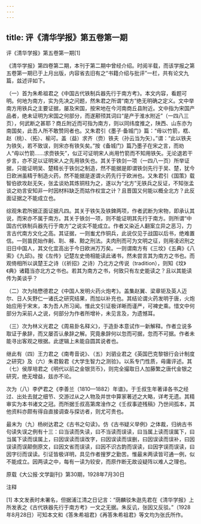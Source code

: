 ```yaml
---
---
---
```

title: 评《清华学报》第五卷第一期
---




评《清华学报》第五卷第一期[1]



《清华学报》第四卷第二期，本刊于第二期中曾经介绍。时阅半载，而该学报之第五卷第一期已于上月出版，内容省去旧有之“书籍介绍与批评”一栏，共有论文九篇，兹述评如下。

（一）首为朱希祖君之《中国古代铁制兵器先行于南方考》。本文内容，看题可明。何地为南方，实为先决之问题，然朱君之所谓“南方”绝无明确之定义。文中举南方用铁兵之主要证据，屡及宋国，按宋地在今河南商丘县附近。文中指为宋国产品者，绝未证明为宋国之何部分，而遂颟顸其词曰“是产于淮水附近”（一四八三页），何武断之甚耶？商丘附近而可指为南方，则以同纬度推之，陕西、山东亦为南国矣，此吾人所不敢赞同者也。又朱君引《墨子·备城门》篇：“毋以竹箭，楛、赵（桃）、（拓）、榆可。盖（益）求齐（赍）铁夫（孙云当为矢）。”谓：“此以铁夫为铁矢，若不致误，则宋亦有铁矢矣。”按《备城门》篇乃墨子在宋之言，而劝人“毋以竹箭……求赍铁矢”，似正可证明宋人尚用竹箭而不知用铁矢。无论退若干步言，亦不足以证明宋人之先用铁矢也。其关于铁剑一项（一四八一页）所举证据，只能证明吴、楚精长于铁剑之制造，然不能据是即谓铁剑先行于吴、楚，犹今日欧洲虽精于制造火药，然不能据是遂谓火药先行于欧洲也。又朱君引《国策》载智伯欲攻赵无矢，张孟谈劝其炼铜柱为之，遂以为“北方”无铁兵之反证，不知张孟谈之劝言安知非一时因材料缺乏而姑作权宜之计？且晋国又何能以概全北方？此反面证据之不能成立也。

综观朱君所据正面证据凡四。其关于铁矢及铁錍两项，作者武断为宋物，即承认其说，而宋亦不属于南方。其关于铁剑一项，则不能证明其先行于南方。则所谓“中国古代铁制兵器先行于南方”之说实不能成立。作者又染近人翻案立异之恶习，力言古代南方文化之高。其证据，一则蚩尤作铜兵，此说仅见于战国以后书，绝难置信。一则苗民始作劓、刵、椓、黥之刑法。夫肉刑而可为文明之征，则用凌迟刑之旧日中国人，其文化宜高出于今日欧洲万万矣。一则谓南方有《三坟》《五典》《八索》《九邱》。按《左传》记楚左史倚相能读此诸书，然未尝言其为南方之书也。而观倚相所以讽楚王之诗（《祈招》之诗）乃北方之传说（tradition），则知《坟》《典》诸籍当亦北方之书也。若其为南方之书，何致只有左史能读之？且以其能读传为美谈乎？

（二）次为陆懋德君之《中国人发明火药火炮考》。盖集赵翼、梁章钜及英人迈尔、日人矢野仁一诸氏之研究结果，而加以补充也。其结论谓火药发明于唐，火炮始应用于宋末，本为吾人所习闻。惟此文引证极详晰而谨严，可裨史乘。惜文中何部分为采前人之说，何部分为作者所增补，未见言及，为遗憾耳。

（三）次为林义光君之《周易卦名释义》，于造卦本意试作一新解释。作者立说多取证于彖辞，而又屡否认彖辞之解。究竟彖辞何以忽而可据，忽而不可据。作者未能寻出客观之根据。此逻辑上未能自圆其说者也。

继此有（四）王力君之《南粤音说》、（五）刘驷业君之《英国巴克黎银行会计制度之研究》及（六）朱君毅君《大学生智力之测验》。以系专门性质，毋庸评述。其（七）侯厚培君之《明代以前之金银货币》，则完全撮取日人加藤繁之唐代金银之研究，绝无增益，兹亦不论。

次为（八）李俨君之《李善兰（1810—1882）年谱》。于壬叔生年著译各书之经过、出处去就之细节、交游过从之人物及并世中算家著述之大略，详考无遗。其精审实为本书诸文之冠。而所据壬叔高第席淦作之《壬叔事迹残稿》乃世间孤本，其他资料亦颇有得自直接调查与探访者，则尤可贵也。

最末为（九）杨树达君之《古书之句读》。仿《古书疑义举例》之体裁，归纳古书句读失误之例有十三：曰当读而失读，曰不当读而误读，曰当属上读而误属下，曰当属下读而误属上，曰因误读而误改字，曰因误读而误删，曰因误读而误补，曰因误读而误颠倒原文，曰因文省而误读，曰因不识古韵而误读，曰因字误而误读，曰因字衍而误读。引证皆极详明，具见作者搜罗之勤苦。惟最末两读皆可通一例，似不能成立。因两读之中，每有一读为较安，而原作断无故设疑阵以难人之理也。





原载《大公报·文学副刊》第30期，1928年7月30日


注释

[1] 本文发表时未署名，但据浦江清之日记言：“荫麟驳朱逖先君在《清华学报》上所发表之《古代铁器先行于南方考》一文之无据。朱反讥，张因又反驳。”（1928年8月28日）可知本文和《答朱希祖君》《再答朱希祖君》等文均为张氏所作。